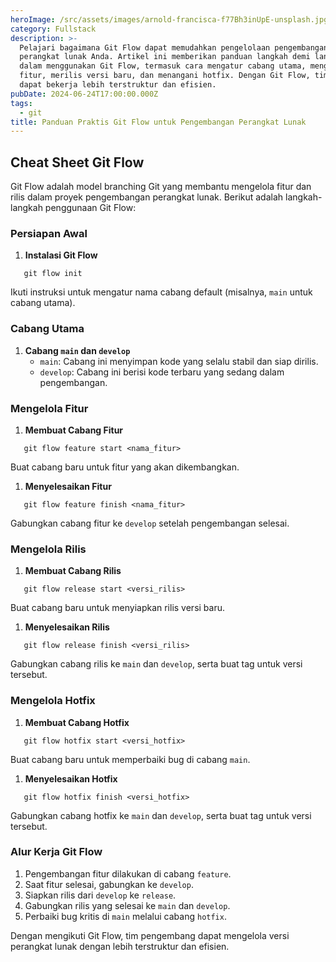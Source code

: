 ```yaml
---
heroImage: /src/assets/images/arnold-francisca-f77Bh3inUpE-unsplash.jpg
category: Fullstack
description: >-
  Pelajari bagaimana Git Flow dapat memudahkan pengelolaan pengembangan
  perangkat lunak Anda. Artikel ini memberikan panduan langkah demi langkah
  dalam menggunakan Git Flow, termasuk cara mengatur cabang utama, mengelola
  fitur, merilis versi baru, dan menangani hotfix. Dengan Git Flow, tim Anda
  dapat bekerja lebih terstruktur dan efisien.
pubDate: 2024-06-24T17:00:00.000Z
tags:
  - git
title: Panduan Praktis Git Flow untuk Pengembangan Perangkat Lunak
---
```


## Cheat Sheet Git Flow

Git Flow adalah model branching Git yang membantu mengelola fitur dan rilis dalam proyek pengembangan perangkat lunak. Berikut adalah langkah-langkah penggunaan Git Flow:

### Persiapan Awal

1. **Instalasi Git Flow**

```shell
   git flow init
```

Ikuti instruksi untuk mengatur nama cabang default (misalnya, `main` untuk cabang utama).

### Cabang Utama

1. **Cabang `main` dan `develop`**
   * `main`: Cabang ini menyimpan kode yang selalu stabil dan siap dirilis.
   * `develop`: Cabang ini berisi kode terbaru yang sedang dalam pengembangan.

### Mengelola Fitur

1. **Membuat Cabang Fitur**

```shell
   git flow feature start <nama_fitur>
```

Buat cabang baru untuk fitur yang akan dikembangkan.

1. **Menyelesaikan Fitur**

```shell
   git flow feature finish <nama_fitur>
```

Gabungkan cabang fitur ke `develop` setelah pengembangan selesai.

### Mengelola Rilis

1. **Membuat Cabang Rilis**

```shell
   git flow release start <versi_rilis>
```

Buat cabang baru untuk menyiapkan rilis versi baru.

1. **Menyelesaikan Rilis**

```shell
   git flow release finish <versi_rilis>
```

Gabungkan cabang rilis ke `main` dan `develop`, serta buat tag untuk versi tersebut.

### Mengelola Hotfix

1. **Membuat Cabang Hotfix**

```shell
   git flow hotfix start <versi_hotfix>
```

Buat cabang baru untuk memperbaiki bug di cabang `main`.

1. **Menyelesaikan Hotfix**

```shell
   git flow hotfix finish <versi_hotfix>
```

Gabungkan cabang hotfix ke `main` dan `develop`, serta buat tag untuk versi tersebut.

### Alur Kerja Git Flow

1. Pengembangan fitur dilakukan di cabang `feature`.
2. Saat fitur selesai, gabungkan ke `develop`.
3. Siapkan rilis dari `develop` ke `release`.
4. Gabungkan rilis yang selesai ke `main` dan `develop`.
5. Perbaiki bug kritis di `main` melalui cabang `hotfix`.

Dengan mengikuti Git Flow, tim pengembang dapat mengelola versi perangkat lunak dengan lebih terstruktur dan efisien.
